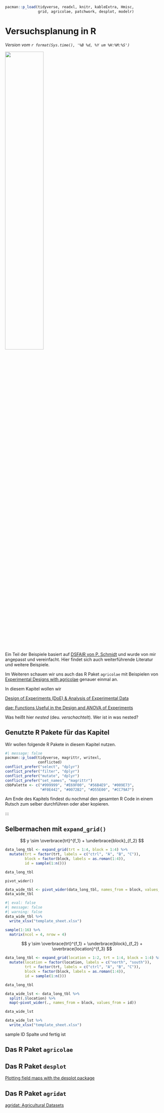 ```r
pacman::p_load(tidyverse, readxl, knitr, kableExtra, Hmisc,
               grid, agricolae, patchwork, desplot, modelr)
```

# Versuchsplanung in R {#sec-experimental-design-r}

*Version vom `r format(Sys.time(), '%B %d, %Y um %H:%M:%S')`*

![](images/caution.png){fig-align="center" width="50%"}

::: column-margin
Ein Teil der Beispiele basiert auf [DSFAIR von P. Schmidt](https://schmidtpaul.github.io/DSFAIR/DesigningExperiments.html) und wurde von mir angepasst und vereinfacht. Hier findet sich auch weiterführende Literatur und weitere Beispiele.

Im Weiteren schauen wir uns auch das R Paket `agricolae` mit Beispielen von [Experimental Designs with agricolae](https://myaseen208.com/agricolae/articles/ExperimentalDesign.html) genauer einmal an.
:::

In diesem Kapitel wollen wir

[Design of Experiments (DoE) & Analysis of Experimental Data](https://cran.r-project.org/web/views/ExperimentalDesign.html)

[dae: Functions Useful in the Design and ANOVA of Experiments](https://cran.r-project.org/web/packages/dae/index.html)

Was heißt hier *nested* (deu. *verschachtelt*). Wer ist in was nested?

## Genutzte R Pakete für das Kapitel

Wir wollen folgende R Pakete in diesem Kapitel nutzen.

```r
#| message: false
pacman::p_load(tidyverse, magrittr, writexl,
               conflicted)
conflict_prefer("select", "dplyr")
conflict_prefer("filter", "dplyr")
conflict_prefer("mutate", "dplyr")
conflict_prefer("set_names", "magrittr")
cbbPalette <- c("#999999", "#E69F00", "#56B4E9", "#009E73", 
                "#F0E442", "#0072B2", "#D55E00", "#CC79A7")
```

Am Ende des Kapitels findest du nochmal den gesamten R Code in einem Rutsch zum selber durchführen oder aber kopieren.

:::

## Selbermachen mit `expand_grid()`

$$
y \sim \overbrace{trt}^{f_1} + \underbrace{block}_{f_2} 
$$

```r
data_long_tbl <- expand_grid(trt = 1:4, block = 1:4) %>% 
  mutate(trt = factor(trt, labels = c("ctrl", "A", "B", "C")),
         block = factor(block, labels = as.roman(1:4)),
         id = sample(1:n()))

data_long_tbl
```

`pivot_wider()`

```r
data_wide_tbl <- pivot_wider(data_long_tbl, names_from = block, values_from = id)
data_wide_tbl
```

```r
#| eval: false
#| message: false
#| warning: false
data_wide_tbl %>% 
  write_xlsx("template_sheet.xlsx")
```

```r
sample(1:16) %>% 
  matrix(ncol = 4, nrow = 4)
```

$$
y \sim \overbrace{trt}^{f_1} + \underbrace{block}_{f_2} + \overbrace{location}^{f_3}
$$

```r
data_long_tbl <- expand_grid(location = 1:2, trt = 1:4, block = 1:4) %>% 
  mutate(location = factor(location, labels = c("north", "south")),
         trt = factor(trt, labels = c("ctrl", "A", "B", "C")),
         block = factor(block, labels = as.roman(1:4)),
         id = sample(1:n()))

data_long_tbl
```

```r
data_wide_lst <- data_long_tbl %>% 
  split(.$location) %>% 
  map(~pivot_wider(., names_from = block, values_from = id))

data_wide_lst
```

```r
data_wide_lst %>% 
  write_xlsx("template_sheet.xlsx")
```

sample ID Spalte und fertig ist

## Das R Paket `agricolae`

## Das R Paket `desplot`

[Plotting field maps with the desplot package](https://cran.r-project.org/web/packages/desplot/vignettes/desplot_examples.html)

## Das R Paket `agridat`

[agridat: Agricultural Datasets](https://cran.r-project.org/web/packages/agridat/index.html)
